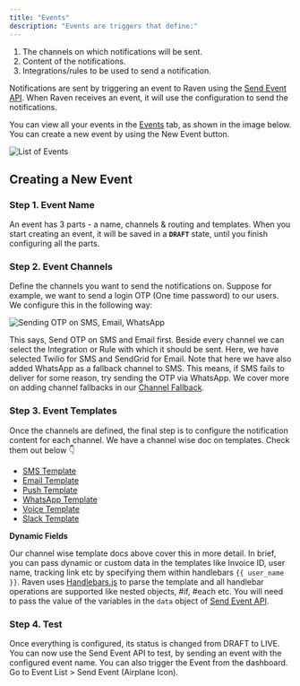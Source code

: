 ```yaml
---
title: "Events"
description: "Events are triggers that define:"
---
```


1. The channels on which notifications will be sent.
2. Content of the notifications.
3. Integrations/rules to be used to send a notification.

Notifications are sent by triggering an event to Raven using the
[Send Event API](/api-reference/send-event). When Raven receives an event, it
will use the configuration to send the notifications.

You can view all your events in the
[Events](https://console.ravenapp.dev/get-started) tab, as shown in the image
below. You can create a new event by using the New Event button.

![List of Events](/images/list-events.png)

## Creating a New Event

### Step 1. Event Name

An event has 3 parts - a name, channels & routing and templates. When you start
creating an event, it will be saved in a **`DRAFT`** state, until you finish
configuring all the parts.

### Step 2. Event Channels

Define the channels you want to send the notifications on. Suppose for example,
we want to send a login OTP (One time password) to our users. We configure this
in the following way:

![Sending OTP on SMS, Email, WhatsApp](/images/sending-otp.png)

This says, Send OTP on SMS and Email first. Beside every channel we can select
the Integration or Rule with which it should be sent. Here, we have selected
Twilio for SMS and SendGrid for Email. Note that here we have also added
WhatsApp as a fallback channel to SMS. This means, if SMS fails to deliver for
some reason, try sending the OTP via WhatsApp. We cover more on adding channel
fallbacks in our [Channel Fallback](/platform/events/channel-fallback).

### Step 3. Event Templates

Once the channels are defined, the final step is to configure the notification
content for each channel. We have a channel wise doc on templates. Check them
out below 👇

- [SMS Template](/sms/sms-template)
- [Email Template](/email/email-template)
- [Push Template](/push/push-template)
- [WhatsApp Template](/whatsapp/whatsapp-template)
- [Voice Template](/voice/voice-template)
- [Slack Template](/slack/slack-template)

**Dynamic Fields**

Our channel wise template docs above cover this in more detail. In brief, you
can pass dynamic or custom data in the templates like Invoice ID, user name,
tracking link etc by specifying them within handlebars `{{ user_name }}`. Raven
uses [Handlebars.js](https://handlebarsjs.com/guide/#what-is-handlebars) to
parse the template and all handlebar operations are supported like nested
objects, #if, #each etc. You will need to pass the value of the variables in the
`data` object of [Send Event API](/api-reference/send-event).

### Step 4. Test

Once everything is configured, its status is changed from DRAFT to LIVE. You can
now use the Send Event API to test, by sending an event with the configured
event name. You can also trigger the Event from the dashboard. Go to Event
List > Send Event (Airplane Icon).
